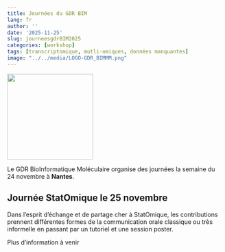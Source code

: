 ```yaml
---
title: Journées du GDR BIM
lang: fr
author: ''
date: '2025-11-25'
slug: journeesgdrBIM2025
categories: [workshop]
tags: [transcriptomique, mutli-omiques, données manquantes]
image: "../../media/LOGO-GDR_BIMMM.png"
---
```


<img src="../../../../media/LOGO-GDR_BIMMM.png" width="200"/>

Le GDR BioInformatique Moléculaire organise des journées la semaine du 24 novembre à **Nantes**.

## Journée StatOmique le 25 novembre

Dans l'esprit d'échange et de partage cher à StatOmique, les contributions prennent différentes formes de la communication orale classique ou très informelle en passant par un tutoriel et une session poster.

Plus d'information à venir
